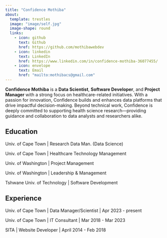 ---
title: "Confidence Mothiba"
about:
  template: trestles
  image: "image/self.jpg"
  image-shape: round
  links:
    - icon: github
      text: Github
      href: https://github.com/mothibawebdev
    - icon: linkedin
      text: LinkedIn
      href: https://www.linkedin.com/in/confidence-mothiba-36077455/
    - icon: envelope
      text: Email
      href: "mailto:mothibacs@gmail.com"
---

**Confidence Mothiba** is a **Data Scientist**, **Software Developer**, and **Project Manager** with a strong focus on healthcare-related initiatives. With a passion for innovation, Confidence builds and enhances data platforms that drive impactful decision-making. Beyond technical work, Confidence is deeply committed to supporting health science research—providing guidance and collaboration to data analysts and researchers alike.

## Education

Univ. of Cape Town \| Research Data Man. (Data Science)

Univ. of Cape Town \| Healthcare Technology Management

Univ. of Washington \| Project Management

Univ. of Washington \| Leadership & Management

Tshwane Univ. of Technology \| Software Development

## Experience

Univ. of Cape Town \| Data Manager/Scientist \| Apr 2023 - present

Univ. of Cape Town \| IT Consultant \| Mar 2018 - Mar 2023

SITA \| Website Developer \| April 2014 - Feb 2018
